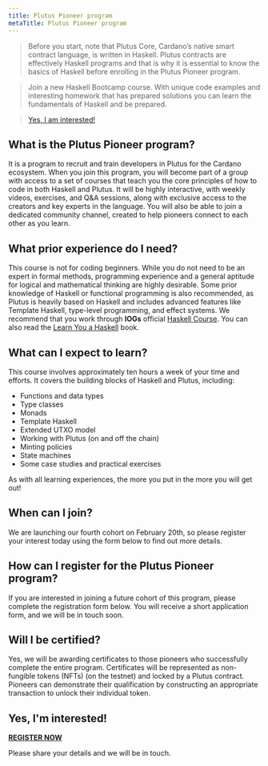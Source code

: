 ```yaml
---
title: Plutus Pioneer program
metaTitle: Plutus Pioneer program
---
```


>Before you start, note that Plutus Core, Cardano’s native smart contract language, is written in Haskell. Plutus contracts are effectively Haskell programs and that is why it is essential to know the basics of Haskell before enrolling in the Plutus Pioneer program. 

>Join a new Haskell Bootcamp course. With unique code examples and interesting homework that has prepared solutions you can learn the fundamentals of Haskell and be prepared. 

>[Yes, I am interested!](https://iohk.instructure.com/courses/141)

## What is the Plutus Pioneer program?

It is a program to recruit and train developers in Plutus for the Cardano ecosystem. When you join this program, you will become part of a group with access to a set of courses that teach you the core principles of how to code in both Haskell and Plutus. It will be highly interactive, with weekly videos, exercises, and Q&A sessions, along with exclusive access to the creators and key experts in the language. You will also be able to join a dedicated community channel, created to help pioneers connect to each other as you learn.

## What prior experience do I need?

This course is not for coding beginners. While you do not need to be an expert in formal methods, programming experience and a general aptitude for logical and mathematical thinking are highly desirable. Some prior knowledge of Haskell or functional programming is also recommended, as Plutus is heavily based on Haskell and includes advanced features like Template Haskell, type-level programming, and effect systems. We recommend that you work through **IOGs** official [Haskell Course](https://github.com/input-output-hk/haskell-course). You can also read the [Learn You a Haskell](http://learnyouahaskell.com/) book.

## What can I expect to learn?

This course involves approximately ten hours a week of your time and efforts. It covers the building blocks of Haskell and Plutus, including:

-   Functions and data types
-   Type classes
-   Monads
-   Template Haskell
-   Extended UTXO model
-   Working with Plutus (on and off the chain)
-   Minting policies
-   State machines
-   Some case studies and practical exercises

As with all learning experiences, the more you put in the more you will get out!

## When can I join?

We are launching our fourth cohort on February 20th, so please register your interest today using the form below to find out more details. 

## How can I register for the Plutus Pioneer program?

If you are interested in joining a future cohort of this program, please complete the registration form below. You will receive a short application form, and we will be in touch soon.

## Will I be certified?

Yes, we will be awarding certificates to those pioneers who successfully complete the entire program. Certificates will be represented as non-fungible tokens (NFTs) (on the testnet) and locked by a Plutus contract. Pioneers can demonstrate their qualification by constructing an appropriate transaction to unlock their individual token.

## Yes, I'm interested!

**[REGISTER NOW](https://input-output.typeform.com/to/au0XDcBP)**

Please share your details and we will be in touch.
